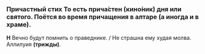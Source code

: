 
### Причастный стих <Tooltip>То есть прича́стен (кино́ник) дня или святого. Поётся во время прича­ще­ния в алтаре (а иногда и в храме).</Tooltip>

**Н** Вечно будут помнить о праведнике. / Не страшна ему худая молва. Аллилуия **(трижды)**.
